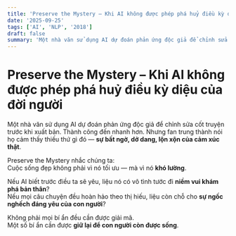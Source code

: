 ```yaml
---
title: 'Preserve the Mystery – Khi AI không được phép phá huỷ điều kỳ diệu của đời người'
date: '2025-09-25'
tags: ['AI', 'NLP', '2018']
draft: false
summary: 'Một nhà văn sử dụng AI dự đoán phản ứng độc giả để chỉnh sửa cốt truyện trước khi xuất bản. Thành cô'
---
```


# Preserve the Mystery – Khi AI không được phép phá huỷ điều kỳ diệu của đời người

Một nhà văn sử dụng AI dự đoán phản ứng độc giả để chỉnh sửa cốt truyện trước khi xuất bản. Thành công đến nhanh hơn. Nhưng fan trung thành nói họ cảm thấy thiếu thứ gì đó — **sự bất ngờ, dở dang, lộn xộn của cảm xúc thật**.

Preserve the Mystery nhắc chúng ta:  
Cuộc sống đẹp không phải vì nó tối ưu — mà vì nó **khó lường**.  

Nếu AI biết trước điều ta sẽ yêu, liệu nó có vô tình tước đi **niềm vui khám phá bản thân**?  
Nếu mọi câu chuyện đều hoàn hảo theo thị hiếu, liệu còn chỗ cho **sự ngốc nghếch đáng yêu của con người**?

Không phải mọi bí ẩn đều cần được giải mã.  
Một số bí ẩn cần được **giữ lại để con người còn được sống**.